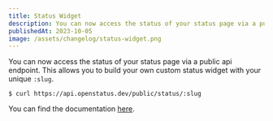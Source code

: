 ```yaml
---
title: Status Widget
description: You can now access the status of your status page via a public api.
publishedAt: 2023-10-05
image: /assets/changelog/status-widget.png
---
```


You can now access the status of your status page via a public api endpoint.
This allows you to build your own custom status widget with your unique `:slug`.

```
$ curl https://api.openstatus.dev/public/status/:slug
```

You can find the documentation
[here](https://docs.openstatus.dev/tools/status-widget).
